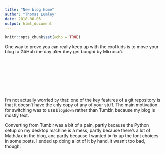 ```yaml
---
title: "New blog home"
author: "Thomas Lumley"
date: 2018-06-05
output: html_document
---
```


```r
knitr::opts_chunk$set(echo = TRUE)
```

One way to prove you can really keep up with the cool kids is to move your blog to GitHub the day after they get bought by Microsoft.

\

\

\

\

I'm not actually worried by that: one of the key features of a git repository is that it doesn't have the only copy of any of your stuff. The main motivation for switching was to use `blogdown` rather than Tumblr, because my blog is mostly text.

Converting from Tumblr was a bit of a pain, partly because the Python setup on my desktop machine is a mess, partly because there's a lot of MathJax in the blog, and partly because I wanted to fix up the font choices in some posts.  I ended up doing a lot of it by hand. It wasn't too bad, though.
